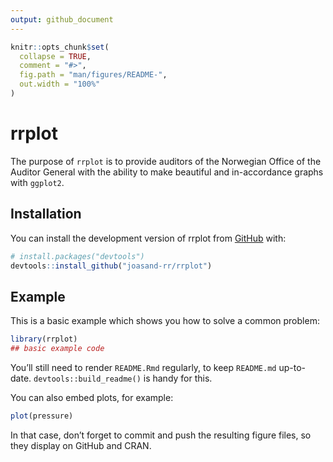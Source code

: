 ```yaml
---
output: github_document
---
```


<!-- README.md is generated from README.Rmd. Please edit that file -->

```r
knitr::opts_chunk$set(
  collapse = TRUE,
  comment = "#>",
  fig.path = "man/figures/README-",
  out.width = "100%"
)
```

# rrplot

<!-- badges: start -->
<!-- badges: end -->

The purpose of `rrplot` is to provide auditors of the Norwegian Office of the Auditor General with the ability to make beautiful and in-accordance graphs with `ggplot2`.


## Installation

You can install the development version of rrplot from [GitHub](https://github.com/) with:

``` r
# install.packages("devtools")
devtools::install_github("joasand-rr/rrplot")
```

## Example

This is a basic example which shows you how to solve a common problem:

```r
library(rrplot)
## basic example code
```


You'll still need to render `README.Rmd` regularly, to keep `README.md` up-to-date. `devtools::build_readme()` is handy for this.

You can also embed plots, for example:

```r
plot(pressure)
```

In that case, don't forget to commit and push the resulting figure files, so they display on GitHub and CRAN.
